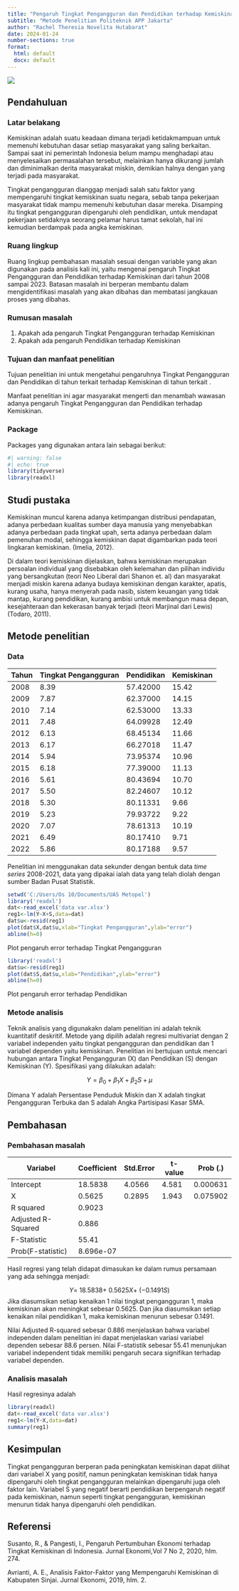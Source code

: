 ---
title: "Pengaruh Tingkat Pengangguran dan Pendidikan terhadap Kemiskinan"
subtitle: "Metode Penelitian Politeknik APP Jakarta"
author: "Rachel Theresia Novelita Hutabarat"
date: 2024-01-24
number-sections: true
format:
  html: default
  docx: default
---

![](poltekapp.jpg){fig-align="center"}

## Pendahuluan

### Latar belakang

Kemiskinan adalah suatu keadaan dimana terjadi ketidakmampuan untuk memenuhi kebutuhan dasar setiap masyarakat yang saling berkaitan. Sampai saat ini pemerintah Indonesia belum mampu menghadapi atau menyelesaikan permasalahan tersebut, melainkan hanya dikurangi jumlah dan diminimalkan derita masyarakat miskin, demikian halnya dengan yang terjadi pada masyarakat.

Tingkat pengangguran dianggap menjadi salah satu faktor yang mempengaruhi tingkat kemiskinan suatu negara, sebab tanpa pekerjaan masyarakat tidak mampu memenuhi kebutuhan dasar mereka. Disamping itu tingkat pengangguran dipengaruhi oleh pendidikan, untuk mendapat pekerjaan setidaknya seorang pelamar harus tamat sekolah, hal ini kemudian berdampak pada angka kemiskinan.

### Ruang lingkup

Ruang lingkup pembahasan masalah sesuai dengan variable yang akan digunakan pada analisis kali ini, yaitu mengenai pengaruh Tingkat Pengangguran dan Pendidikan terhadap Kemiskinan dari tahun 2008 sampai 2023. Batasan masalah ini berperan membantu dalam mengidentifikasi masalah yang akan dibahas dan membatasi jangkauan proses yang dibahas.

### Rumusan masalah

1.  Apakah ada pengaruh Tingkat Pengangguran terhadap Kemiskinan
2.  Apakah ada pengaruh Pendidikan terhadap Kemiskinan

### Tujuan dan manfaat penelitian

Tujuan penelitian ini untuk mengetahui pengaruhnya Tingkat Pengangguran dan Pendidikan di tahun terkait terhadap Kemiskinan di tahun terkait .

Manfaat penelitian ini agar masyarakat mengerti dan menambah wawasan adanya pengaruh Tingkat Pengangguran dan Pendidikan terhadap Kemiskinan.

### Package

Packages yang digunakan antara lain sebagai berikut:

```{r}
#| warning: false
#| echo: true
library(tidyverse)
library(readxl)
```

## Studi pustaka

Kemiskinan muncul karena adanya ketimpangan distribusi pendapatan, adanya perbedaan kualitas sumber daya manusia yang menyebabkan adanya perbedaan pada tingkat upah, serta adanya perbedaan dalam pemenuhan modal, sehingga kemiskinan dapat digambarkan pada teori lingkaran kemiskinan. (Imelia, 2012).

Di dalam teori kemiskinan dijelaskan, bahwa kemiskinan merupakan persoalan individual yang disebabkan oleh kelemahan dan pilihan individu yang bersangkutan (teori Neo Liberal dari Shanon et. al) dan masyarakat menjadi miskin karena adanya budaya kemiskinan dengan karakter, apatis, kurang usaha, hanya menyerah pada nasib, sistem keuangan yang tidak mantap, kurang pendidikan, kurang ambisi untuk membangun masa depan, kesejahteraan dan kekerasan banyak terjadi (teori Marjinal dari Lewis) (Todaro, 2011).

## Metode penelitian

### Data

| Tahun | Tingkat Pengangguran | Pendidikan | Kemiskinan |
|-------|----------------------|------------|------------|
| 2008  | 8.39                 | 57.42000   | 15.42      |
| 2009  | 7.87                 | 62.37000   | 14.15      |
| 2010  | 7.14                 | 62.53000   | 13.33      |
| 2011  | 7.48                 | 64.09928   | 12.49      |
| 2012  | 6.13                 | 68.45134   | 11.66      |
| 2013  | 6.17                 | 66.27018   | 11.47      |
| 2014  | 5.94                 | 73.95374   | 10.96      |
| 2015  | 6.18                 | 77.39000   | 11.13      |
| 2016  | 5.61                 | 80.43694   | 10.70      |
| 2017  | 5.50                 | 82.24607   | 10.12      |
| 2018  | 5.30                 | 80.11331   | 9.66       |
| 2019  | 5.23                 | 79.93722   | 9.22       |
| 2020  | 7.07                 | 78.61313   | 10.19      |
| 2021  | 6.49                 | 80.17410   | 9.71       |
| 2022  | 5.86                 | 80.17188   | 9.57       |

Penelitian ini menggunakan data sekunder dengan bentuk data *time series* 2008-2021, data yang dipakai ialah data yang telah diolah dengan sumber Badan Pusat Statistik.

```{r}
setwd('C:/Users/Os 10/Documents/UAS Metopel')
library('readxl')
dat<-read_excel('data var.xlsx')
reg1<-lm(Y~X+S,data=dat)
dat$u<-resid(reg1)
plot(dat$X,dat$u,xlab="Tingkat Pengangguran",ylab="error")
abline(h=0)
```

Plot pengaruh error terhadap Tingkat Pengangguran

```{r}
library('readxl')
dat$u<-resid(reg1)
plot(dat$S,dat$u,xlab="Pendidikan",ylab="error")
abline(h=0)
```

Plot pengaruh error terhadap Pendidikan

### Metode analisis

Teknik analisis yang digunakakn dalam penelitian ini adalah teknik kuantitatif deskritif. Metode yang dipilih adalah regresi multivariat dengan 2 variabel independen yaitu tingkat pengangguran dan pendidikan dan 1 variabel dependen yaitu kemiskinan. Penelitian ini bertujuan untuk mencari hubungan antara Tingkat Pengangguran (X) dan Pendidikan (S) dengan Kemiskinan (Y). Spesifikasi yang dilakukan adalah:

$$
Y=\beta_0 + \beta_1 X+\beta_2 S +\mu
$$

Dimana Y adalah Persentase Penduduk Miskin dan X adalah tingkat Pengangguran Terbuka dan S adalah Angka Partisipasi Kasar SMA.

## Pembahasan

### Pembahasan masalah

| Variabel           | Coefficient | Std.Error | t-value | Prob (.) |
|--------------------|-------------|-----------|---------|----------|
| Intercept          | 18.5838     | 4.0566    | 4.581   | 0.000631 |
| X                  | 0.5625      | 0.2895    | 1.943   | 0.075902 |
| R squared          | 0.9023      |           |         |          |
| Adjusted R-Squared | 0.886       |           |         |          |
| F-Statistic        | 55.41       |           |         |          |
| Prob(F-statistic)  | 8.696e-07   |           |         |          |

Hasil regresi yang telah didapat dimasukan ke dalam rumus persamaan yang ada sehingga menjadi:

$$
Y =\ 18.5838 + \ 0.5625 X+\ (-0.1491 S)
$$ Jika diasumsikan setiap kenaikan 1 nilai tingkat pengangguran 1, maka kemiskinan akan meningkat sebesar 0.5625. Dan jika diasumsikan setiap kenaikan nilai pendidikan 1, maka kemiskinan menurun sebesar 0.1491.

Nilai Adjusted R-squared sebesar 0.886 menjelaskan bahwa variabel independen dalam penelitian ini dapat menjelaskan variasi variabel dependen sebesar 88.6 persen. Nilai F-statistik sebesar 55.41 menunjukan variabel independent tidak memiliki pengaruh secara signifikan terhadap variabel dependen.

### Analisis masalah

Hasil regresinya adalah

```{r}
library(readxl)
dat<-read_excel('data var.xlsx')
reg1<-lm(Y~X,data=dat)
summary(reg1)
```

## Kesimpulan

Tingkat pengangguran berperan pada peningkatan kemiskinan dapat dilihat dari variabel X yang positif, namun peningkatan kemiskinan tidak hanya dipengaruhi oleh tingkat pengangguran melainkan dipengaruhi juga oleh faktor lain. Variabel S yang negatif berarti pendidikan berpengaruh negatif pada kemiskinan, namun seperti tingkat pengangguran, kemiskinan menurun tidak hanya dipengaruhi oleh pendidikan.

## Referensi

Susanto, R., & Pangesti, I., Pengaruh Pertumbuhan Ekonomi terhadap Tingkat Kemiskinan di Indonesia. Jurnal Ekonomi,Vol 7 No 2, 2020, hlm. 274.

Avrianti, A. E., Analisis Faktor-Faktor yang Mempengaruhi Kemiskinan di Kabupaten Sinjai. Jurnal Ekonomi, 2019, hlm. 2.
